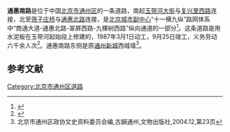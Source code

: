 {{coord|39.90388344021485|N|116.6381483724972|E|type:landmark|display=title}}
{{Infobox China Road
|路牌类型 = Beijing
|中文道路名称 = 通惠南路
|道路名称拼音 = Tonghui NANLU
|道路方向 = NS
|图片=通惠南路 北段.jpg
|图片说明=通惠南路北段
|道路属性 = 
|道路总长度 =0.9
|规划总长度 =
|已通车长度 =
|车速限制 = 
|行车线数量 = 
|所在地区 = [[北京市|北京市]][[通州区_(北京市)|通州区]]
|起点 = [[玉带河大街|玉带河大街]]
|终点 = [[筛子庄桥|筛子庄桥]]
|道路命名日期=位于[[通惠河|通惠河]]以南
|命名缘由 = 
|道路旧名=
|道路动工日期=
|通车日期=1897年9月25日
|相连路段 = 
|路段主要建筑 =
}}
'''通惠南路'''是位于中国[[北京市|北京市]][[通州区_(北京市)|通州区]]的一条道路，南起[[玉带河大街|玉带河大街]]与[[复兴里西路|复兴里西路]]连接，北至[[筛子庄桥|筛子庄桥]]与[[通惠北路|通惠北路]]连接，是[[北京城市副中心|北京城市副中心]]“十一横九纵”路网体系中“商通大道-通惠北路-翠屏西路-九棵树西路”纵向通道的一部分<ref name="副中心十四五">{{cite wikisource
 | author    = 北京市通州区发展和改革委员会
 | authorlink    = 北京市通州区发展和改革委员会
 | wslink       = 北京城市副中心（通州区）国民经济和社会发展第十四个五年规划和二〇三五年远景目标纲要
 | wslanguage   = zh
 | title   = 北京城市副中心（通州区）国民经济和社会发展第十四个五年规划和二〇三五年远景目标纲要
}}</ref>。这条道路是用水泥板在玉带河起始段上修建的，1987年3月1日动工，9月25日竣工，义务劳动六千余人次<ref>{{cite book |author1=通县地名志编辑委员会 |editor=通县地名志编辑委员会 |title=北京市通县地名志 |date=1992-09 |publisher=北京出版社 |location=北京 |isbn=7-200-01818-X |page=24}}</ref>。通惠南路东侧是原[[通州新城_(顺天府)|通州新城]]西城墙<ref>北京市通州区政协文史资料委员会编,古韻通州,文物出版社,2004.12,第23页</ref>。
{{北京城市副中心“十一横九纵”路网体系}}
== 参考文献 ==
{{Reflist}}


[[Category:北京市通州区道路|Category:北京市通州区道路]]